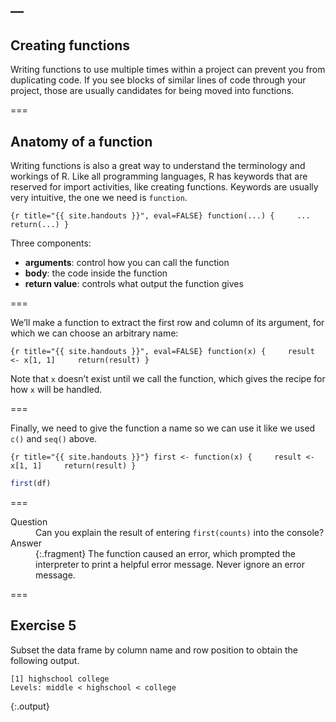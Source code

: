 ---
---

## Creating functions

Writing functions to use multiple times within a project can prevent you from duplicating code. If you see blocks of similar lines of code through your project, those are usually candidates for being moved into functions.

===

## Anatomy of a function

Writing functions is also a great way to understand the terminology and workings of R. Like all programming languages, R has keywords that are reserved for import activities, like creating functions. Keywords are usually very intuitive, the one we need is `function`.

```{r title="{{ site.handouts }}", eval=FALSE}
function(...) {
    ...
    return(...)
}
```

Three components:

* __arguments__: control how you can call the function
* __body__: the code inside the function
* __return value__: controls what output the function gives

===

We'll make a function to extract the first row and column of its argument, for which we can choose an arbitrary name:

```{r title="{{ site.handouts }}", eval=FALSE}
function(x) {
    result <- x[1, 1]
    return(result)
}
```

Note that `x` doesn't exist until we call the function, which gives the recipe for how `x` will be handled.

===

Finally, we need to give the function a name so we can use it like we used `c()` and `seq()` above.

```{r title="{{ site.handouts }}"}
first <- function(x) {
    result <- x[1, 1]
    return(result)
}
```

```r
first(df)
```

===

Question
: Can you explain the result of entering `first(counts)` into the console?

Answer
: {:.fragment} The function caused an error, which prompted the interpreter to print a helpful error message. Never ignore an error message.

===

## Exercise 5

Subset the data frame by column name and row position to obtain the following output.

~~~
[1] highschool college
Levels: middle < highschool < college
~~~
{:.output}
